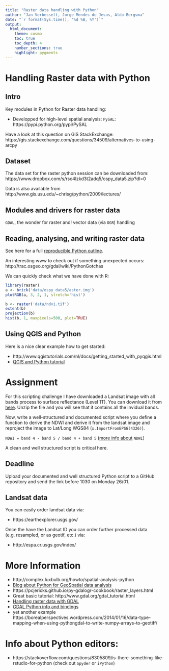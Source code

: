```yaml
---
title: "Raster data handling with Python"
author: "Jan Verbesselt, Jorge Mendes de Jesus, Aldo Bergsma"
date: "`r format(Sys.time(), '%d %B, %Y')`"
output:
  html_document:
    theme: cosmo
    toc: true
    toc_depth: 4
    number_sections: true
    highlight: pygments
---
```


# Handling Raster data with Python

## Intro

Key modules in Python for Raster data handling:

* Developped for high-level spatial analysis:
`PySAL`: https://pypi.python.org/pypi/PySAL

Have a look at this question on GIS StackExchange:
https://gis.stackexchange.com/questions/34509/alternatives-to-using-arcpy

## Dataset

The data set for the raster python session can be downloaded from:
https://www.dropbox.com/s/rsc4lzkd3t2adq5/ospy_data5.zip?dl=0

Data is also available from http://www.gis.usu.edu/~chrisg/python/2009/lectures/

## Modules and drivers for raster data

`GDAL`, the wonder for raster and! vector data (via `OGR`) handling

## Reading, analysing, and writing raster data

See here for a full [reproducible Python outline](http://nbviewer.ipython.org/github/GeoScripting-WUR/PythonWeek/blob/gh-pages/Raster%20data%20handling.ipynb).

An interesting www to check out if something unexpected occurs:
http://trac.osgeo.org/gdal/wiki/PythonGotchas


We can quickly check what we have done with R:
```r
library(raster)
a <- brick('data/ospy_data5/aster.img')
plotRGB(a, 3, 2, 1, stretch='hist')
```

```r
b <- raster('data/ndvi.tif')
extent(b)
projection(b)
hist(b, 1, maxpixels=500, plot=TRUE)
```

## Using QGIS and Python

Here is a nice clear example how to get started:

* http://www.qgistutorials.com/nl/docs/getting_started_with_pyqgis.html
* [QGIS and Python tutorial](http://www.qgisworkshop.org/html/workshop/python_in_qgis_tutorial2.html)

# Assignment

For this scripting challenge I have downloaded a Landsat image with all bands process to surface reflectance (Level 1T). You can download it from [here](https://www.dropbox.com/s/zb7nrla6fqi1mq4/LC81980242014260-SC20150123044700.tar.gz?dl=0). Unzip the file and you will see that it contains all the invidual bands. 

Now, write a well-structured and documented script where you define a function to derive the NDWI and derive it from the landsat image and reproject the image to Lat/Long WGS84 (`x.ImportFromEPSG(4326)`).

`NDWI = band 4 - band 5 / band 4 + band 5` ([more info about](http://nsidc.org/data/docs/daac/nsidc0332_smex03_srs_ndvi_ndwi_ok.gd.html) `NDWI`)

A clean and well structured script is critical here.

## Deadline

Upload your documented and well structured Python script to a GitHub repository and send the link before 1030 on Monday 26/01.

## Landsat data

You can easily order landsat data via:

  * https://earthexplorer.usgs.gov/
  
Once the have the Landsat ID you can order further processed data (e.g. resampled, or as geotif, etc.) via:

  * http://espa.cr.usgs.gov/index/

# More Information
- http://complex.luxbulb.org/howto/spatial-analysis-python
- [Blog about Python for GeoSpatial data analysis](http://www.digital-geography.com/python-for-geospatial-data-analysis-part-ii/?subscribe=invalid_email#477)
- https://pcjericks.github.io/py-gdalogr-cookbook/raster_layers.html
- Great basic tutorial: http://www.gdal.org/gdal_tutorial.html
- [Handling raster data with GDAL](http://www.gis.usu.edu/~chrisg/python/2009/)
- [GDAL Python info and bindings](http://gdal.org/python/osgeo.gdal_array-module.html#BandReadAsArray)
- yet another example https://borealperspectives.wordpress.com/2014/01/16/data-type-mapping-when-using-pythongdal-to-write-numpy-arrays-to-geotiff/

# Info about Python editors:
- https://stackoverflow.com/questions/8305809/is-there-something-like-rstudio-for-python (check out `Spyder` or `iPython`)
